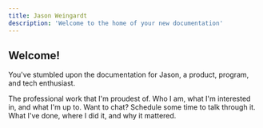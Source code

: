 ```yaml
---
title: Jason Weingardt
description: 'Welcome to the home of your new documentation'
---
```



## Welcome!

You've stumbled upon the documentation for Jason, a product, program, and tech enthusiast.

<CardGroup cols={2}>
  <Card
    title="My Work"
    icon="pen-to-square"
    href="https://mintlify.com/docs/quickstart"
  >
    The professional work that I'm proudest of.
  </Card>
  <Card
    title="About Me"
    icon="user-vneck-hair"
    href="https://mintlify.com/docs/development"
  >
    Who I am, what I'm interested in, and what I'm up to.
  </Card>
    <Card
    title="Get in touch"
    icon="calendar-days"
    href="https://fantastical.app/jasonw/chat"
  >
    Want to chat? Schedule some time to talk through it.
  </Card>
    <Card
    title="Resume"
    icon="file-user"
    href="https://mintlify.com/docs/development"
  >
    What I've done, where I did it, and why it mattered.
  </Card>
</CardGroup>
